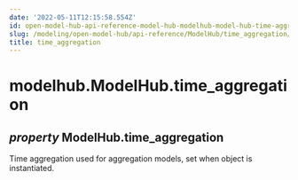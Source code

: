 ```yaml
---
date: '2022-05-11T12:15:58.554Z'
id: open-model-hub-api-reference-model-hub-modelhub-model-hub-time-aggregation
slug: /modeling/open-model-hub/api-reference/ModelHub/time_aggregation/
title: time_aggregation
---
```


# modelhub.ModelHub.time_aggregation

<div className="property">

## <span className="type-annotation"><em>property </em></span> <span className="additional-name">ModelHub.</span><span className="name">time_aggregation</span>




<div className="content">

Time aggregation used for aggregation models, set when object is instantiated.


</div>


</div>
